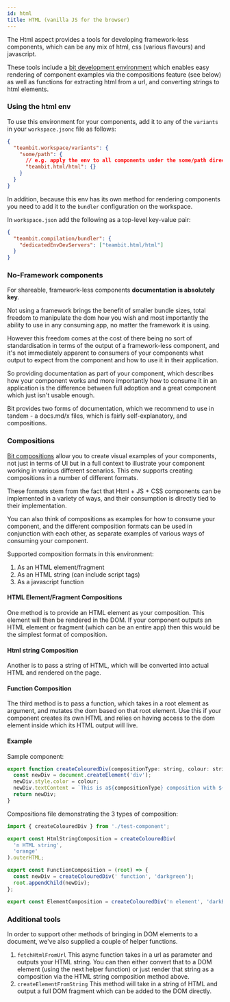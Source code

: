 ```yaml
---
id: html
title: HTML (vanilla JS for the browser)
---
```


The Html aspect provides a tools for developing framework-less components, which can be any mix of html, css (various flavours) and javascript.

These tools include a [bit development environment](/envs/overview) which enables easy rendering of component examples via the compositions feature (see below) as well as functions for extracting html from a url, and converting strings to html elements.

### Using the html env

To use this environment for your components, add it to any of the `variants` in your `workspace.jsonc` file as follows:

```json title="workspace.jsonc"
{
  "teambit.workspace/variants": {
    "some/path": {
      // e.g. apply the env to all components under the some/path directory
      "teambit.html/html": {}
    }
  }
}
```

In addition, because this env has its own method for rendering components you need to add it to the `bundler` configuration on the workspace.

In `workspace.json` add the following as a top-level key-value pair:

```json
{
  "teambit.compilation/bundler": {
    "dedicatedEnvDevServers": ["teambit.html/html"]
  }
}
```

### No-Framework components

For shareable, framework-less components **documentation is absolutely key**.

Not using a framework brings the benefit of smaller bundle sizes, total freedom to manipulate the dom how you wish and most importantly the ability to use in any consuming app, no matter the framework it is using.

However this freedom comes at the cost of there being no sort of standardisation in terms of the output of a framework-less component, and it's not immediately apparent
to consumers of your components what output to expect from the component and how to use it in their application.

So providing documentation as part of your component, which describes how your component works and more importantly how to consume it in an application is the difference between full adoption and a great component which just isn't usable enough.

Bit provides two forms of documentation, which we recommend to use in tandem - a docs.md/x files, which is fairly self-explanatory, and compositions.

### Compositions

[Bit compositions](/aspects/compositions/) allow you to create visual examples of your components, not just in terms of UI but in a full context to illustrate your component working in various different scenarios. This env supports creating compositions in a number of different formats.

These formats stem from the fact that Html + JS + CSS components can be implemented in a variety of ways, and their consumption is directly tied to their implementation.

You can also think of compositions as examples for how to consume your component, and the different composition formats can be used in conjunction with each other, as separate examples of various ways of consuming your component.

Supported composition formats in this environment:

1. As an HTML element/fragment
2. As an HTML string (can include script tags)
3. As a javascript function

#### HTML Element/Fragment Compositions

One method is to provide an HTML element as your composition. This element will then be rendered in the DOM. If your component outputs an HTML element or fragment (which can be an entire app) then this would be the simplest format of composition.

#### Html string Composition

Another is to pass a string of HTML, which will be converted into actual HTML and rendered on the page.

#### Function Composition

The third method is to pass a function, which takes in a root element as argument, and mutates the dom based on that root element. Use this if your component creates its own HTML and relies on having access to the dom element inside which its HTML output will live.

#### Example

Sample component:

```js
export function createColouredDiv(compositionType: string, colour: string) {
  const newDiv = document.createElement('div');
  newDiv.style.color = colour;
  newDiv.textContent = `This is a${compositionType} composition with ${colour} text`;
  return newDiv;
}
```

Compositions file demonstrating the 3 types of composition:

```js
import { createColouredDiv } from './test-component';

export const HtmlStringComposition = createColouredDiv(
  'n HTML string',
  'orange'
).outerHTML;

export const FunctionComposition = (root) => {
  const newDiv = createColouredDiv(' function', 'darkgreen');
  root.appendChild(newDiv);
};

export const ElementComposition = createColouredDiv('n element', 'darkBlue');
```

### Additional tools

In order to support other methods of bringing in DOM elements to a document, we've also supplied a couple of helper functions.

1. `fetchHtmlFromUrl`
   This async function takes in a url as parameter and outputs your HTML string. You can then either convert that to a DOM element (using the next helper function)
   or just render that string as a composition via the HTML string composition method above.
1. `createElementFromString`
   This method will take in a string of HTML and output a full DOM fragment which can be added to the DOM directly.
